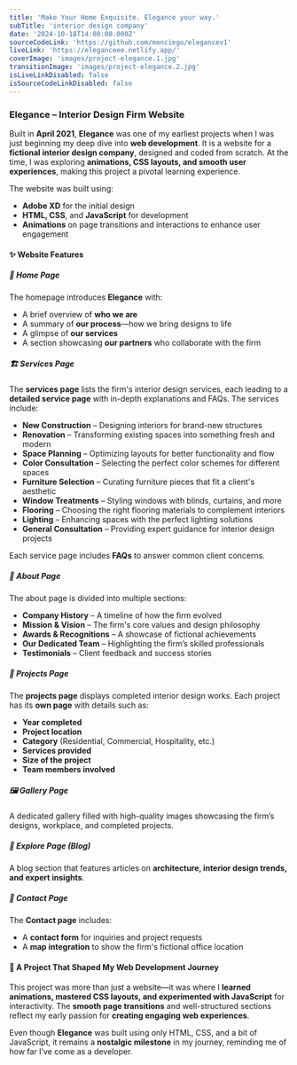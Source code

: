 ```yaml
---
title: 'Make Your Home Exquisite. Elegance your way.'
subTitle: 'interior design company'
date: '2024-10-18T14:00:00.000Z'
sourceCodeLink: 'https://github.com/monciego/elegancev1'
liveLink: 'https://eleganceee.netlify.app/'
coverImage: 'images/project-elegance.1.jpg'
transitionImage: 'images/project-elegance.2.jpg'
isLiveLinkDisabled: false
isSourceCodeLinkDisabled: false
---
```


### Elegance – Interior Design Firm Website

Built in **April 2021**, **Elegance** was one of my earliest projects when I was just beginning my deep dive into **web development**. It is a website for a **fictional interior design company**, designed and coded from scratch. At the time, I was exploring **animations, CSS layouts, and smooth user experiences**, making this project a pivotal learning experience.

The website was built using:

- **Adobe XD** for the initial design
- **HTML, CSS**, and **JavaScript** for development
- **Animations** on page transitions and interactions to enhance user engagement

#### ✨ Website Features

##### 🌟 **Home Page**

The homepage introduces **Elegance** with:

- A brief overview of **who we are**
- A summary of **our process**—how we bring designs to life
- A glimpse of **our services**
- A section showcasing **our partners** who collaborate with the firm

##### 🏗 **Services Page**

The **services page** lists the firm's interior design services, each leading to a **detailed service page** with in-depth explanations and FAQs. The services include:

- **New Construction** – Designing interiors for brand-new structures
- **Renovation** – Transforming existing spaces into something fresh and modern
- **Space Planning** – Optimizing layouts for better functionality and flow
- **Color Consultation** – Selecting the perfect color schemes for different spaces
- **Furniture Selection** – Curating furniture pieces that fit a client's aesthetic
- **Window Treatments** – Styling windows with blinds, curtains, and more
- **Flooring** – Choosing the right flooring materials to complement interiors
- **Lighting** – Enhancing spaces with the perfect lighting solutions
- **General Consultation** – Providing expert guidance for interior design projects

Each service page includes **FAQs** to answer common client concerns.

##### 🏢 **About Page**

The about page is divided into multiple sections:

- **Company History** – A timeline of how the firm evolved
- **Mission & Vision** – The firm's core values and design philosophy
- **Awards & Recognitions** – A showcase of fictional achievements
- **Our Dedicated Team** – Highlighting the firm’s skilled professionals
- **Testimonials** – Client feedback and success stories

##### 🏡 **Projects Page**

The **projects page** displays completed interior design works. Each project has its **own page** with details such as:

- **Year completed**
- **Project location**
- **Category** (Residential, Commercial, Hospitality, etc.)
- **Services provided**
- **Size of the project**
- **Team members involved**

##### 🖼 **Gallery Page**

A dedicated gallery filled with high-quality images showcasing the firm’s designs, workplace, and completed projects.

##### 📖 **Explore Page (Blog)**

A blog section that features articles on **architecture, interior design trends, and expert insights**.

##### 📍 **Contact Page**

The **Contact page** includes:

- A **contact form** for inquiries and project requests
- A **map integration** to show the firm's fictional office location

#### 🎨 A Project That Shaped My Web Development Journey

This project was more than just a website—it was where I **learned animations, mastered CSS layouts, and experimented with JavaScript** for interactivity. The **smooth page transitions** and well-structured sections reflect my early passion for **creating engaging web experiences**.

Even though **Elegance** was built using only HTML, CSS, and a bit of JavaScript, it remains a **nostalgic milestone** in my journey, reminding me of how far I’ve come as a developer.
